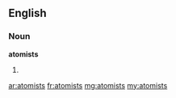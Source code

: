 ==English==

===Noun===
'''atomists'''

# {{plural of|[[atomist]]}}

[[ar:atomists]]
[[fr:atomists]]
[[mg:atomists]]
[[my:atomists]]